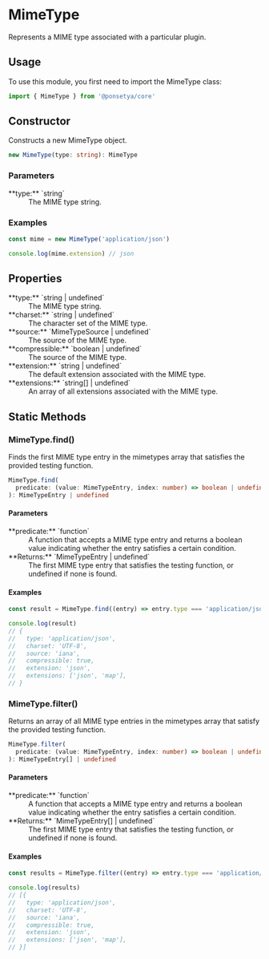 # MimeType

Represents a MIME type associated with a particular plugin.

## Usage

To use this module, you first need to import the MimeType class:

```ts copy
import { MimeType } from '@ponsetya/core'
```

## Constructor

Constructs a new MimeType object.

```ts
new MimeType(type: string): MimeType
```

### Parameters

<dl>
  <dt>**type:** `string`</dt>
  <dd>The MIME type string.</dd>
</dl>

### Examples

```ts copy
const mime = new MimeType('application/json')

console.log(mime.extension) // json
```

## Properties

<dl>
  <dt>
    **type:** `string | undefined`
  </dt>
  <dd>The MIME type string.</dd>
  <dt>
    **charset:** `string | undefined`
  </dt>
  <dd>The character set of the MIME type.</dd>
  <dt>
    **source:** `MimeTypeSource | undefined`
  </dt>
  <dd>The source of the MIME type.</dd>
  <dt>
    **compressible:** `boolean | undefined`
  </dt>
  <dd>The source of the MIME type.</dd>
  <dt>
    **extension:** `string | undefined`
  </dt>
  <dd>The default extension associated with the MIME type.</dd>
  <dt>
    **extensions:** `string[] | undefined`
  </dt>
  <dd>An array of all extensions associated with the MIME type.</dd>
</dl>

## Static Methods

### MimeType.find()

Finds the first MIME type entry in the mimetypes array that satisfies the provided testing function.

```ts
MimeType.find(
  predicate: (value: MimeTypeEntry, index: number) => boolean | undefined
): MimeTypeEntry | undefined
```

#### Parameters

<dl>
  <dt>**predicate:** `function`</dt>
  <dd>
    A function that accepts a MIME type entry and returns a boolean value
    indicating whether the entry satisfies a certain condition.
  </dd>
  <dt>**Returns:** `MimeTypeEntry | undefined`</dt>
  <dd>
    The first MIME type entry that satisfies the testing function, or undefined
    if none is found.
  </dd>
</dl>

#### Examples

```ts copy
const result = MimeType.find((entry) => entry.type === 'application/json')

console.log(result)
// {
//   type: 'application/json',
//   charset: 'UTF-8',
//   source: 'iana',
//   compressible: true,
//   extension: 'json',
//   extensions: ['json', 'map'],
// }
```

### MimeType.filter()

Returns an array of all MIME type entries in the mimetypes array that satisfy the provided testing function.

```ts
MimeType.filter(
  predicate: (value: MimeTypeEntry, index: number) => boolean | undefined
): MimeTypeEntry[] | undefined
```

#### Parameters

<dl>
  <dt>**predicate:** `function`</dt>
  <dd>
    A function that accepts a MIME type entry and returns a boolean value
    indicating whether the entry satisfies a certain condition.
  </dd>
  <dt>**Returns:** `MimeTypeEntry[] | undefined`</dt>
  <dd>
    The first MIME type entry that satisfies the testing function, or undefined
    if none is found.
  </dd>
</dl>

#### Examples

```ts copy
const results = MimeType.filter((entry) => entry.type === 'application/json')

console.log(results)
// [{
//   type: 'application/json',
//   charset: 'UTF-8',
//   source: 'iana',
//   compressible: true,
//   extension: 'json',
//   extensions: ['json', 'map'],
// }]
```
